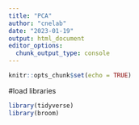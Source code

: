 ```yaml
---
title: "PCA"
author: "cnelab"
date: "2023-01-19"
output: html_document
editor_options: 
  chunk_output_type: console
---
```


```r
knitr::opts_chunk$set(echo = TRUE)
```
#load libraries
```r
library(tidyverse)
library(broom)
```

